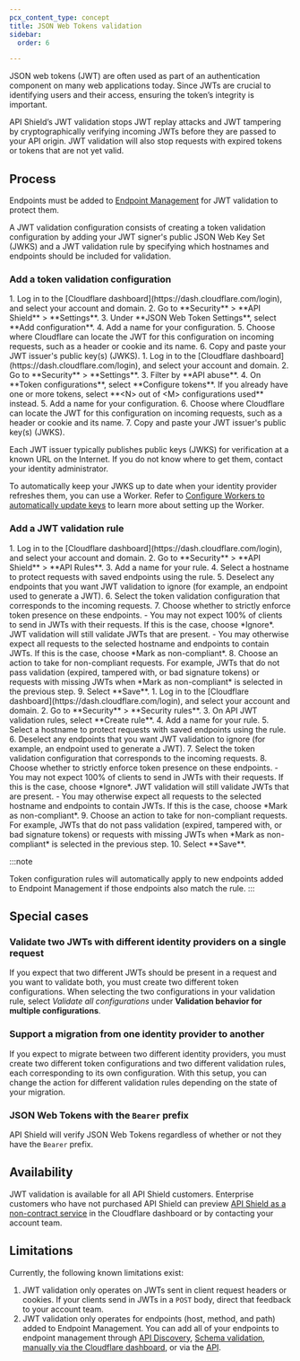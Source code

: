 ```yaml
---
pcx_content_type: concept
title: JSON Web Tokens validation
sidebar:
  order: 6

---
```



<GlossaryTooltip term="JSON web token (JWT)">JSON web tokens (JWT)</GlossaryTooltip> are often used as part of an authentication component on many web applications today. Since JWTs are crucial to identifying users and their access, ensuring the token’s integrity is important.

API Shield’s JWT validation stops JWT replay attacks and JWT tampering by cryptographically verifying incoming JWTs before they are passed to your API origin. JWT validation will also stop requests with expired tokens or tokens that are not yet valid.

## Process

Endpoints must be added to [Endpoint Management](/api-shield/management-and-monitoring/) for JWT validation to protect them.

A JWT validation configuration consists of creating a token validation configuration by adding your JWT signer's public JSON Web Key Set (JWKS) and a JWT validation rule by specifying which hostnames and endpoints should be included for validation.

### Add a token validation configuration

<Tabs syncKey="dashNewNav">
  <TabItem label="Old dashboard">
    <Steps>
      1. Log in to the [Cloudflare dashboard](https://dash.cloudflare.com/login), and select your account and domain.
      2. Go to **Security** > **API Shield** > **Settings**.
      3. Under **JSON Web Token Settings**, select **Add configuration**.
      4. Add a name for your configuration.
      5. Choose where Cloudflare can locate the JWT for this configuration on incoming requests, such as a header or cookie and its name.
      6. Copy and paste your JWT issuer's public key(s) (JWKS).
    </Steps>
  </TabItem>
  <TabItem label="New dashboard" icon="rocket">
    <Steps>
      1. Log in to the [Cloudflare dashboard](https://dash.cloudflare.com/login), and select your account and domain.
      2. Go to **Security** > **Settings**.
      3. Filter by **API abuse**.
      4. On **Token configurations**, select **Configure tokens**. If you already have one or more tokens, select **&lt;N> out of &lt;M> configurations used** instead.
      5. Add a name for your configuration.
      6. Choose where Cloudflare can locate the JWT for this configuration on incoming requests, such as a header or cookie and its name.
      7. Copy and paste your JWT issuer's public key(s) (JWKS).
    </Steps>
  </TabItem>
</Tabs>

Each JWT issuer typically publishes public keys (JWKS) for verification at a known URL on the Internet. If you do not know where to get them, contact your identity administrator.

To automatically keep your JWKS up to date when your identity provider refreshes them, you can use a Worker. Refer to [Configure Workers to automatically update keys](/api-shield/security/jwt-validation/jwt-worker/) to learn more about setting up the Worker.

### Add a JWT validation rule


<Tabs syncKey="dashNewNav">
  <TabItem label="Old dashboard">
    <Steps>
      1. Log in to the [Cloudflare dashboard](https://dash.cloudflare.com/login), and select your account and domain.
      2. Go to **Security** > **API Shield** > **API Rules**.
      3. Add a name for your rule.
      4. Select a hostname to protect requests with saved endpoints using the rule.
      5. Deselect any endpoints that you want JWT validation to ignore (for example, an endpoint used to generate a JWT).
      6. Select the token validation configuration that corresponds to the incoming requests.
      7. Choose whether to strictly enforce token presence on these endpoints.
          - You may not expect 100% of clients to send in JWTs with their requests. If this is the case, choose *Ignore*. JWT validation will still validate JWTs that are present.
          - You may otherwise expect all requests to the selected hostname and endpoints to contain JWTs. If this is the case, choose *Mark as non-compliant*.
      8. Choose an action to take for non-compliant requests. For example, JWTs that do not pass validation (expired, tampered with, or bad signature tokens) or requests with missing JWTs when *Mark as non-compliant* is selected in the previous step.
      9. Select **Save**.
    </Steps>
  </TabItem>
  <TabItem label="New dashboard" icon="rocket">
    <Steps>
      1. Log in to the [Cloudflare dashboard](https://dash.cloudflare.com/login), and select your account and domain.
      2. Go to **Security** > **Security rules**.
      3. On API JWT validation rules, select **Create rule**.
      4. Add a name for your rule.
      5. Select a hostname to protect requests with saved endpoints using the rule.
      6. Deselect any endpoints that you want JWT validation to ignore (for example, an endpoint used to generate a JWT).
      7. Select the token validation configuration that corresponds to the incoming requests.
      8. Choose whether to strictly enforce token presence on these endpoints.
          - You may not expect 100% of clients to send in JWTs with their requests. If this is the case, choose *Ignore*. JWT validation will still validate JWTs that are present.
          - You may otherwise expect all requests to the selected hostname and endpoints to contain JWTs. If this is the case, choose *Mark as non-compliant*.
      9. Choose an action to take for non-compliant requests. For example, JWTs that do not pass validation (expired, tampered with, or bad signature tokens) or requests with missing JWTs when *Mark as non-compliant* is selected in the previous step.
      10. Select **Save**.
    </Steps>
  </TabItem>
</Tabs>

:::note

Token configuration rules will automatically apply to new endpoints added to Endpoint Management if those endpoints also match the rule.
:::

## Special cases

### Validate two JWTs with different identity providers on a single request

If you expect that two different JWTs should be present in a request and you want to validate both, you must create two different token configurations. When selecting the two configurations in your validation rule, select *Validate all configurations* under **Validation behavior for multiple configurations**.

### Support a migration from one identity provider to another

If you expect to migrate between two different identity providers, you must create two different token configurations and two different validation rules, each corresponding to its own configuration. With this setup, you can change the action for different validation rules depending on the state of your migration.

### JSON Web Tokens with the `Bearer` prefix

API Shield will verify JSON Web Tokens regardless of whether or not they have the `Bearer` prefix.

## Availability

JWT validation is available for all API Shield customers. Enterprise customers who have not purchased API Shield can preview [API Shield as a non-contract service](https://dash.cloudflare.com/?to=/:account/:zone/security/api-shield) in the Cloudflare dashboard or by contacting your account team.

## Limitations

Currently, the following known limitations exist:

1. JWT validation only operates on JWTs sent in client request headers or cookies. If your clients send in JWTs in a `POST` body, direct that feedback to your account team.
2. JWT validation only operates for <GlossaryTooltip term="API endpoint">endpoints</GlossaryTooltip> (host, method, and path) added to Endpoint Management. You can add all of your endpoints to endpoint management through [API Discovery](/api-shield/management-and-monitoring/#add-endpoints-from-api-discovery), [Schema validation](/api-shield/management-and-monitoring/#add-endpoints-from-schema-validation), [manually via the Cloudflare dashboard](/api-shield/management-and-monitoring/#add-endpoints-manually), or via the [API](/api/resources/api_gateway/subresources/operations/methods/create/).

